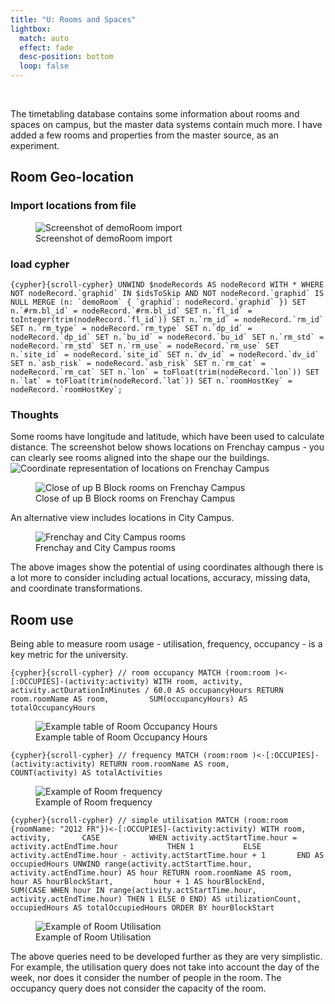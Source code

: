 ```yaml
---
title: "U: Rooms and Spaces"
lightbox:
  match: auto
  effect: fade
  desc-position: bottom
  loop: false
---
```

<br>

The timetabling database contains some information about rooms and spaces on campus, but the master data systems contain much more.  I have added a few rooms and properties from the master source, as an experiment. 

## Room Geo-location

### Import locations from file

![Screenshot of demoRoom import](./images/demoRoom-import.png)

### load cypher

```{cypher}{scroll-cypher}
UNWIND $nodeRecords AS nodeRecord
WITH *
WHERE NOT nodeRecord.`graphid` IN $idsToSkip AND NOT nodeRecord.`graphid` IS NULL
MERGE (n: `demoRoom` { `graphid`: nodeRecord.`graphid` })
SET n.`#rm.bl_id` = nodeRecord.`#rm.bl_id`
SET n.`fl_id` = toInteger(trim(nodeRecord.`fl_id`))
SET n.`rm_id` = nodeRecord.`rm_id`
SET n.`rm_type` = nodeRecord.`rm_type`
SET n.`dp_id` = nodeRecord.`dp_id`
SET n.`bu_id` = nodeRecord.`bu_id`
SET n.`rm_std` = nodeRecord.`rm_std`
SET n.`rm_use` = nodeRecord.`rm_use`
SET n.`site_id` = nodeRecord.`site_id`
SET n.`dv_id` = nodeRecord.`dv_id`
SET n.`asb_risk` = nodeRecord.`asb_risk`
SET n.`rm_cat` = nodeRecord.`rm_cat`
SET n.`lon` = toFloat(trim(nodeRecord.`lon`))
SET n.`lat` = toFloat(trim(nodeRecord.`lat`))
SET n.`roomHostKey` = nodeRecord.`roomHostKey`;
```

### Thoughts

Some rooms have longitude and latitude, which have been used to calculate distance.  The screenshot below shows locations on Frenchay campus - you can clearly see rooms aligned into the shape our the buildings. 
![Coordinate representation of locations on Frenchay Campus ](./images/demoRoom-FR.png)


![Close of up B Block rooms on Frenchay Campus](./images/demoRoom-FR-zoom.png)

An alternative view includes locations in City Campus.

![Frenchay and City Campus rooms](./images/demoRoom-FR-CITY.png)

The above images show the potential of using coordinates although there is a lot more to consider including actual locations, accuracy, missing data, and coordinate transformations. 

## Room use

Being able to measure room usage - utilisation, frequency, occupancy - is a key metric for the university.

```{cypher}{scroll-cypher}
// room occupancy
MATCH (room:room )<-[:OCCUPIES]-(activity:activity)
WITH room, activity, 
     activity.actDurationInMinutes / 60.0 AS occupancyHours
RETURN room.roomName AS room, 
       SUM(occupancyHours) AS totalOccupancyHours
```

![Example table of Room Occupancy Hours ](./images/roomOccupancy.png)


```{cypher}{scroll-cypher}
// frequency
MATCH (room:room )<-[:OCCUPIES]-(activity:activity)
RETURN room.roomName AS room, 
       COUNT(activity) AS totalActivities
```

![Example of Room frequency](./images/roomFrequency.png)

```{cypher}{scroll-cypher}
// simple utilisation
MATCH (room:room {roomName: "2Q12 FR"})<-[:OCCUPIES]-(activity:activity)
WITH room, activity, 
     CASE 
         WHEN activity.actStartTime.hour = activity.actEndTime.hour 
         THEN 1 
         ELSE activity.actEndTime.hour - activity.actStartTime.hour + 1 
     END AS occupiedHours
UNWIND range(activity.actStartTime.hour, activity.actEndTime.hour) AS hour
RETURN room.roomName AS room, 
       hour AS hourBlockStart, 
       hour + 1 AS hourBlockEnd,
       SUM(CASE WHEN hour IN range(activity.actStartTime.hour, activity.actEndTime.hour) THEN 1 ELSE 0 END) AS utilizationCount,
       occupiedHours AS totalOccupiedHours
ORDER BY hourBlockStart
```

![Example of Room Utilisation](./images/roomUtilisationSimple.png)


The above queries need to be developed further as they are very simplistic.  For example, the utilisation query does not take into account the day of the week, nor does it consider the number of people in the room.  The occupancy query does not consider the capacity of the room.